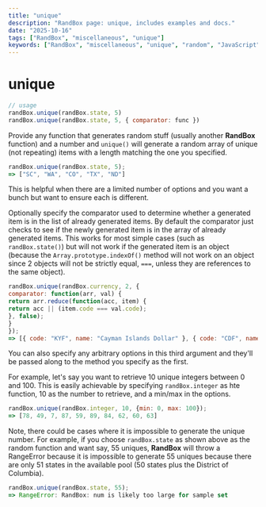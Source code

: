 ```yaml
---
title: "unique"
description: "RandBox page: unique, includes examples and docs."
date: "2025-10-16"
tags: ["RandBox", "miscellaneous", "unique"]
keywords: ["RandBox", "miscellaneous", "unique", "random", "JavaScript", "MDX"]
---
```


# unique

```js
// usage
randBox.unique(randBox.state, 5)
randBox.unique(randBox.state, 5, { comparator: func })
```

Provide any function that generates random stuff (usually another **RandBox** function) and a number and `unique()` will generate a random array of unique (not repeating) items with a length matching the one you specified.

```js
randBox.unique(randBox.state, 5);
=> ["SC", "WA", "CO", "TX", "ND"]
```

This is helpful when there are a limited number of options and you want a bunch but want to ensure each is different.

Optionally specify the comparator used to determine whether a generated item is in the list of already generated items. By default the comparator just checks to see if the newly generated item is in the array of already generated items. This works for most simple cases (such as `randBox.state()`) but will not work if the generated item is an object (because the `Array.prototype.indexOf()` method will not work on an object since 2 objects will not be strictly equal, `===`, unless they are references to the same object).

```js
randBox.unique(randBox.currency, 2, {
comparator: function(arr, val) {
return arr.reduce(function(acc, item) {
return acc || (item.code === val.code);
}, false);
}
});
=> [{ code: "KYF", name: "Cayman Islands Dollar" }, { code: "CDF", name: "Congo/Kinshasa Franc" }]
```

You can also specify any arbitrary options in this third argument and they'll be passed along to the method you specify as the first.

For example, let's say you want to retrieve 10 unique integers between 0 and 100. This is easily achievable by specifying `randBox.integer` as hte function, 10 as the number to retrieve, and a min/max in the options.

```js
randBox.unique(randBox.integer, 10, {min: 0, max: 100});
=> [78, 49, 7, 87, 59, 89, 84, 62, 60, 63]
```

Note, there could be cases where it is impossible to generate the unique number. For example, if you choose `randBox.state` as shown above as the random function and want say, 55 uniques, **RandBox** will throw a RangeError because it is impossible to generate 55 uniques because there are only 51 states in the available pool (50 states plus the District of Columbia).

```js
randBox.unique(randBox.state, 55);
=> RangeError: RandBox: num is likely too large for sample set
```


